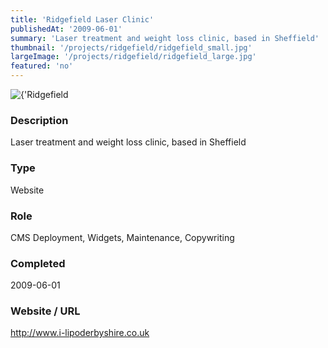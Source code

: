 ```yaml
---
title: 'Ridgefield Laser Clinic'
publishedAt: '2009-06-01'
summary: 'Laser treatment and weight loss clinic, based in Sheffield'
thumbnail: '/projects/ridgefield/ridgefield_small.jpg'
largeImage: '/projects/ridgefield/ridgefield_large.jpg'
featured: 'no'
---
```


<div className="relative w-full h-[400px] sm:h-[600px] md:h-[760px] lg:h-[920px]">
  <Image
    alt={'Ridgefield Laser Clinic'}
    src={'/projects/ridgefield/ridgefield.jpg'}
    sizes="(max-width: 640px) 100%, 100%"
    fill={true}
    priority
    style={{
      objectFit: 'contain'
    }}
  />
</div>

### Description

Laser treatment and weight loss clinic, based in Sheffield


### Type

Website

### Role

CMS Deployment, Widgets, Maintenance, Copywriting

### Completed
2009-06-01

### Website / URL
http://www.i-lipoderbyshire.co.uk


